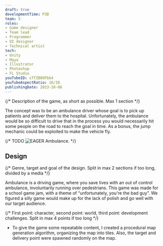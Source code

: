 ```yaml
---
draft: true
developmentTime: P3D
team: 5
roles:
- Game designer
- Team lead
- Programmer
- UI designer
- Technical artist
tech:
- Unity
- Maya
- Illustrator
- Photoshop
- FL Studio
youTubeID: sTfZB0OFbb4
youTubeAspectRatio: 16/10
publishingDate: 2023-10-06
---
```


{/* Description of the game, as short as possible. Max 1 section */}

The concept was to be an ambulance driver whose goal is to pick up patients and deliver them to the hospital. Unfortunately, the ambulance would be so difficult to drive that in the process you would necessarily hit some people on the road to reach the goal in time. As a bonus, the jump mechanic could be exploited to make the vehicle fly.

{/* TODO ![EAGER Ambulance.](./ambulance-game.png) */}

## Design

{/* Genre, target and goal of the design. Split in max 2 sections if too long, divided by a media */}

Ambulance is a driving game, where you save lives with an out of control ambulance, involuntarily running over pedestrians. This game was made for a school game jam, with a theme of “unfortunately, you're the bad guy”. We figured a silly game would make up for the lack of polish and go well with our target audience.

{/* First point: character, second point: world, third point: development challenges. Split in max 4 points if too long */}

* To give the game some repeatable content, I created a procedural map generation algorithm, organizing the map into tiles. Also, the target and delivery point were spawned randomly on the map.